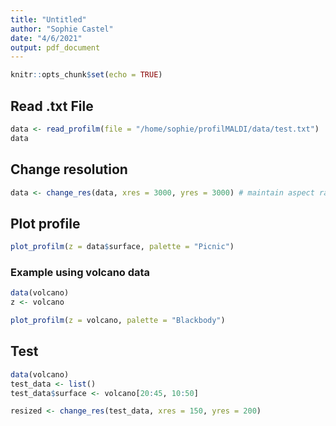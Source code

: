 ```yaml
---
title: "Untitled"
author: "Sophie Castel"
date: "4/6/2021"
output: pdf_document
---
```


```r
knitr::opts_chunk$set(echo = TRUE)
```

## Read .txt File

```r
data <- read_profilm(file = "/home/sophie/profilMALDI/data/test.txt")
data
```

## Change resolution 

```r
data <- change_res(data, xres = 3000, yres = 3000) # maintain aspect ratio, cut off edges.. need to figure this out
```

## Plot profile
```r
plot_profilm(z = data$surface, palette = "Picnic")

```

### Example using volcano data
```r
data(volcano)
z <- volcano

plot_profilm(z = volcano, palette = "Blackbody")

```



## Test
```r
data(volcano)
test_data <- list()
test_data$surface <- volcano[20:45, 10:50]

resized <- change_res(test_data, xres = 150, yres = 200)

```


